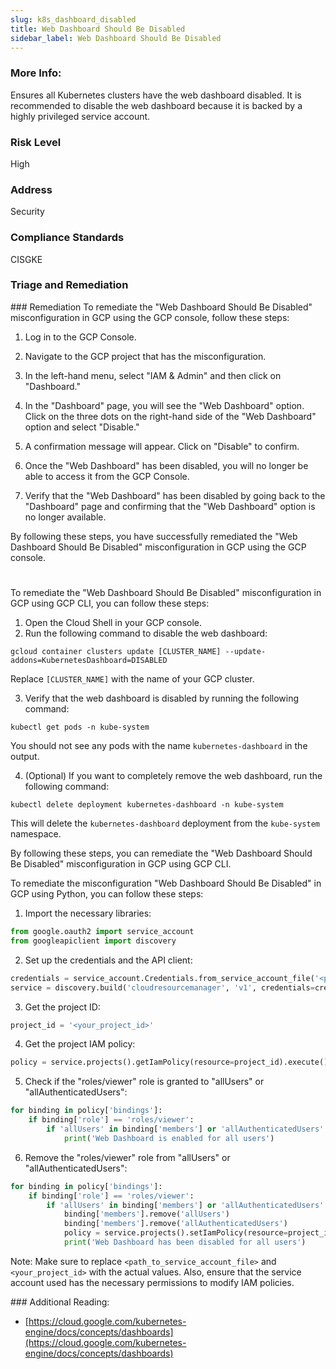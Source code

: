 ```yaml
---
slug: k8s_dashboard_disabled
title: Web Dashboard Should Be Disabled
sidebar_label: Web Dashboard Should Be Disabled
---
```


### More Info:

Ensures all Kubernetes clusters have the web dashboard disabled. It is recommended to disable the web dashboard because it is backed by a highly privileged service account.

### Risk Level

High

### Address

Security

### Compliance Standards

CISGKE


### Triage and Remediation
<Tabs>
<Tab title='Remediation'>
### Remediation

<AccordionGroup>
<Accordion title='Using Console' defaultOpen='true'>
To remediate the "Web Dashboard Should Be Disabled" misconfiguration in GCP using the GCP console, follow these steps:

1. Log in to the GCP Console.

2. Navigate to the GCP project that has the misconfiguration.

3. In the left-hand menu, select "IAM & Admin" and then click on "Dashboard."

4. In the "Dashboard" page, you will see the "Web Dashboard" option. Click on the three dots on the right-hand side of the "Web Dashboard" option and select "Disable."

5. A confirmation message will appear. Click on "Disable" to confirm.

6. Once the "Web Dashboard" has been disabled, you will no longer be able to access it from the GCP Console.

7. Verify that the "Web Dashboard" has been disabled by going back to the "Dashboard" page and confirming that the "Web Dashboard" option is no longer available.

By following these steps, you have successfully remediated the "Web Dashboard Should Be Disabled" misconfiguration in GCP using the GCP console.

#
</Accordion>

<Accordion title='Using CLI'>
To remediate the "Web Dashboard Should Be Disabled" misconfiguration in GCP using GCP CLI, you can follow these steps:

1. Open the Cloud Shell in your GCP console.
2. Run the following command to disable the web dashboard:

```
gcloud container clusters update [CLUSTER_NAME] --update-addons=KubernetesDashboard=DISABLED
```

Replace `[CLUSTER_NAME]` with the name of your GCP cluster.

3. Verify that the web dashboard is disabled by running the following command:

```
kubectl get pods -n kube-system
```

You should not see any pods with the name `kubernetes-dashboard` in the output.

4. (Optional) If you want to completely remove the web dashboard, run the following command:

```
kubectl delete deployment kubernetes-dashboard -n kube-system
```

This will delete the `kubernetes-dashboard` deployment from the `kube-system` namespace.

By following these steps, you can remediate the "Web Dashboard Should Be Disabled" misconfiguration in GCP using GCP CLI.
</Accordion>

<Accordion title='Using Python'>
To remediate the misconfiguration "Web Dashboard Should Be Disabled" in GCP using Python, you can follow these steps:

1. Import the necessary libraries:

```python
from google.oauth2 import service_account
from googleapiclient import discovery
```

2. Set up the credentials and the API client:

```python
credentials = service_account.Credentials.from_service_account_file('<path_to_service_account_file>')
service = discovery.build('cloudresourcemanager', 'v1', credentials=credentials)
```

3. Get the project ID:

```python
project_id = '<your_project_id>'
```

4. Get the project IAM policy:

```python
policy = service.projects().getIamPolicy(resource=project_id).execute()
```

5. Check if the "roles/viewer" role is granted to "allUsers" or "allAuthenticatedUsers":

```python
for binding in policy['bindings']:
    if binding['role'] == 'roles/viewer':
        if 'allUsers' in binding['members'] or 'allAuthenticatedUsers' in binding['members']:
            print('Web Dashboard is enabled for all users')
```

6. Remove the "roles/viewer" role from "allUsers" or "allAuthenticatedUsers":

```python
for binding in policy['bindings']:
    if binding['role'] == 'roles/viewer':
        if 'allUsers' in binding['members'] or 'allAuthenticatedUsers' in binding['members']:
            binding['members'].remove('allUsers')
            binding['members'].remove('allAuthenticatedUsers')
            policy = service.projects().setIamPolicy(resource=project_id, body={'policy': policy}).execute()
            print('Web Dashboard has been disabled for all users')
```

Note: Make sure to replace `<path_to_service_account_file>` and `<your_project_id>` with the actual values. Also, ensure that the service account used has the necessary permissions to modify IAM policies.
</Accordion>

</AccordionGroup>
</Tab>
</Tabs>
### Additional Reading:

- [https://cloud.google.com/kubernetes-engine/docs/concepts/dashboards](https://cloud.google.com/kubernetes-engine/docs/concepts/dashboards) 

